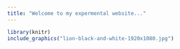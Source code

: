 ```yaml
---
title: "Welcome to my expermental website..."
---
```


```r
library(knitr)
include_graphics("lion-black-and-white-1920x1080.jpg")

```